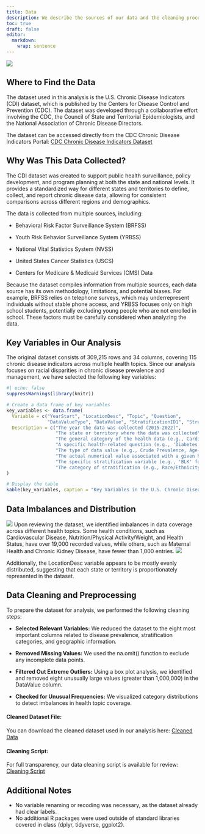 ```yaml
---
title: Data
description: We describe the sources of our data and the cleaning process.
toc: true
draft: false
editor: 
  markdown: 
    wrap: sentence
---
```


![](images/data-import-cheatsheet-thumbs.png)

## Where to Find the Data
The dataset used in this analysis is the U.S. Chronic Disease Indicators (CDI) dataset, which is published by the Centers for Disease Control and Prevention (CDC). The dataset was developed through a collaborative effort involving the CDC, the Council of State and Territorial Epidemiologists, and the National Association of Chronic Disease Directors.

The dataset can be accessed directly from the CDC Chronic Disease Indicators Portal: [CDC Chronic Disease Indicators Dataset](https://data.cdc.gov/Chronic-Disease-Indicators/U-S-Chronic-Disease-Indicators/hksd-2xuw/about_data)

## Why Was This Data Collected?
The CDI dataset was created to support public health surveillance, policy development, and program planning at both the state and national levels. It provides a standardized way for different states and territories to define, collect, and report chronic disease data, allowing for consistent comparisons across different regions and demographics.

The data is collected from multiple sources, including:

- Behavioral Risk Factor Surveillance System (BRFSS)

- Youth Risk Behavior Surveillance System (YRBSS)

- National Vital Statistics System (NVSS)

- United States Cancer Statistics (USCS)

- Centers for Medicare & Medicaid Services (CMS) Data

Because the dataset compiles information from multiple sources, each data source has its own methodology, limitations, and potential biases. For example, BRFSS relies on telephone surveys, which may underrepresent individuals without stable phone access, and YRBSS focuses only on high school students, potentially excluding young people who are not enrolled in school. These factors must be carefully considered when analyzing the data.

## Key Variables in Our Analysis
The original dataset consists of 309,215 rows and 34 columns, covering 115 chronic disease indicators across multiple health topics. Since our analysis focuses on racial disparities in chronic disease prevalence and management, we have selected the following key variables:

```r
#| echo: false
suppressWarnings(library(knitr))

# Create a data frame of key variables
key_variables <- data.frame(
  Variable = c("YearStart", "LocationDesc", "Topic", "Question", 
               "DataValueType", "DataValue", "StratificationID1", "StratificationCategory1"),
  Description = c("The year the data was collected (2015-2022)", 
                  "The state or territory where the data was collected",
                  "The general category of the health data (e.g., Cardiovascular Disease, Diabetes, Mental Health)",
                  "A specific health-related question (e.g., 'Diabetes among adults')",
                  "The type of data value (e.g., Crude Prevalence, Age-Adjusted Rate)",
                  "The actual numerical value associated with a given health indicator",
                  "The specific stratification variable (e.g., 'BLK' for Black, 'WHT' for White, 'HIS' for Hispanic)",
                  "The category of stratification (e.g., Race/Ethnicity, Age, Gender)")
)

# Display the table
kable(key_variables, caption = "Key Variables in the U.S. Chronic Disease Indicators Dataset")
```

## Data Imbalances and Distribution
![](images/Topic-BarChart.png)
Upon reviewing the dataset, we identified imbalances in data coverage across different health topics. Some health conditions, such as Cardiovascular Disease, Nutrition/Physical Activity/Weight, and Health Status, have over 19,000 recorded values, while others, such as Maternal Health and Chronic Kidney Disease, have fewer than 1,000 entries.
![](images/Location-BarChart.png)

Additionally, the LocationDesc variable appears to be mostly evenly distributed, suggesting that each state or territory is proportionately represented in the dataset.

## Data Cleaning and Preprocessing
To prepare the dataset for analysis, we performed the following cleaning steps:

- **Selected Relevant Variables:** We reduced the dataset to the eight most important columns related to disease prevalence, stratification categories, and geographic information.

- **Removed Missing Values:** We used the na.omit() function to exclude any incomplete data points.

- **Filtered Out Extreme Outliers:** Using a box plot analysis, we identified and removed eight unusually large values (greater than 1,000,000) in the DataValue column.

- **Checked for Unusual Frequencies:** We visualized category distributions to detect imbalances in health topic coverage.

#### Cleaned Dataset File:
You can download the cleaned dataset used in our analysis here: [Cleaned Data](/dataset/dataclean.rds)

#### Cleaning Script:
For full transparency, our data cleaning script is available for review: [Cleaning Script](/scripts/clean_data.R)

## Additional Notes
- No variable renaming or recoding was necessary, as the dataset already had clear labels.
- No additional R packages were used outside of standard libraries covered in class (dplyr, tidyverse, ggplot2).
